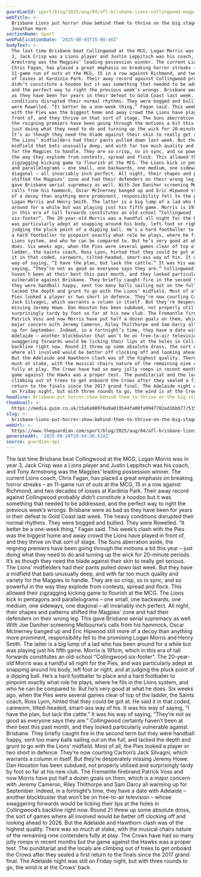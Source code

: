 ```yaml
---
guardianId: sport/blog/2025/aug/04/afl-brisbane-lions-collingwood-magpies-big-stage
webTitle: >-
  Brisbane Lions put horror show behind them to thrive on the big stage |
  Jonathan Horn
sectionName: Sport
webPublicationDate: '2025-08-03T15:00:46Z'
bodyText: >-
  The last time Brisbane beat Collingwood at the MCG, Logan Morris was in year
  3, Jack Crisp was a Lions player and Justin Leppitsch was his coach, and Tony
  Armstrong was the Magpies’ leading possession winner. The current Lions coach,
  Chris Fagan, has placed a great emphasis on breaking horror streaks – an
  11-game run of outs at the MCG, 15 in a row against Richmond, and two decades
  of losses at Kardinia Park. Their away record against Collingwood probably
  didn’t constitute a hoodoo but it was something that needed to be addressed,
  and the perfect way to right the previous week’s wrongs. Brisbane were as bad
  as they have been for years in their defeat to Gold Coast last week. The heavy
  conditions disrupted their normal rhythms. They were bogged and bullied. They
  were Rowelled. “It better be a one-week thing,” Fagan said. This week’s clash
  with the Pies was the biggest home and away crowd the Lions have played in
  front of, and they thrive on that sort of stage. The Suns aberration aside,
  the reigning premiers have been going through the motions a bit this year –
  just doing what they need to do and turning up the wick for 20-minute periods.
  It’s as though they need the blade against their skin to really get serious.
  The Lions’ midfielders had their pants pulled down last week. But they have a
  midfield that bats unusually deep, and with far too much quality and variety
  for the Magpies to handle. They are so crisp, so in sync, and so powerful in
  the way they explode from contests, spread and flock. This allowed their
  zigzagging kicking game to flourish at the MCG. The Lions kick in pentagons
  and parallelograms – one small, one backwards, one medium, one sideways, one
  diagonal – all invariably inch perfect. All night, their shapes and patterns
  shifted the Magpies’ zone and had their defenders on their wrong leg. This
  gave Brisbane aerial supremacy as well. With Joe Daniher screening Melbourne’s
  calls from his hammock, Oscar McInerney banged up and Eric Hipwood still more
  of a decoy than anything more prominent, responsibility fell to the promising
  Logan Morris and Henry Smith. The latter is a big lump of a lad who has been
  around for a while but was playing just his fifth game. Morris is 191cm, which
  in this era of tall forwards constitutes an old-school “Collingwood
  six-footer”. The 20-year-old Morris was a handful all night for the Pies, and
  was particularly adept at snapping around his body, left foot or right, and at
  judging the pluck point of a dipping ball. He’s a hard footballer to place and
  a hard footballer to pinpoint exactly what role he plays, where he fits in the
  Lions system, and who he can be compared to. But he’s very good at what he
  does. Six weeks ago, when the Pies were several games clear of top of the
  ladder, the Saints coach, Ross Lyon, hinted that they could be got at. He said
  it in that coded, careworn, tilted-headed, smart-ass way of his. It was his
  way of saying, “I have the plan, but lack the cattle.” It was his way of
  saying, “They’re not as good as everyone says they are.” Collingwood certainly
  haven’t been at their best this past month, and they looked particularly
  vulnerable against Brisbane. They briefly caught fire in the second term but
  they were handball happy, sent too many balls sailing out on the full, and
  lacked the depth and grunt to go with the Lions’ midfield. Most of all, the
  Pies looked a player or two short in defence. They’re now courting Carlton’s
  Jack Silvagni, which warrants a column in itself. But they’re desperately
  missing Jeremy Howe. Dan Houston has been subdued, not properly utilised and
  surprisingly tardy by foot so far at his new club. The Fremantle firebrand
  Patrick Voss and now Morris have put half a dozen goals on them, which is a
  major concern with Jeremy Cameron, Riley Thilthorpe and Sam Darcy all warming
  up for September. Indeed, in a fortnight’s time, they have a date with
  Adelaide – another blockbuster that won’t be on free-to-air television – whose
  swaggering forwards would be licking their lips at the holes in Collingwood’s
  backline right now. Round 21 threw up some absolute dross, the sort of games
  where all involved would be better off clocking off and looking ahead to 2026.
  But the Adelaide and Hawthorn clash was of the highest quality. There was so
  much at stake, with the musical chairs nature of the remaining nine contenders
  fully at play. The Crows have had so many jolly romps in recent months but the
  game against the Hawks was a proper test. The punditariat and the locals are
  climbing out of trees to get onboard the Crows after they sealed a first
  return to the finals since the 2017 grand final. The Adelaide night was still
  on Friday night, but with three rounds to go, the wind is at the Crows’ back.
headline: Brisbane put horror show behind them to thrive on the big stage
thumbnail: >-
  https://media.guim.co.uk/15a6a98976a9a019544fa00fa9947702ad1bbb77/515_205_3878_3102/500.jpg
slug: >-
  brisbane-lions-put-horror-show-behind-them-to-thrive-on-the-big-stage-or-jonathan-horn
webUrl: >-
  https://www.theguardian.com/sport/blog/2025/aug/04/afl-brisbane-lions-collingwood-magpies-big-stage
generatedAt: '2025-08-28T20:04:30.610Z'
source: guardian-api
---
```

The last time Brisbane beat Collingwood at the MCG, Logan Morris was in year 3, Jack Crisp was a Lions player and Justin Leppitsch was his coach, and Tony Armstrong was the Magpies’ leading possession winner. The current Lions coach, Chris Fagan, has placed a great emphasis on breaking horror streaks – an 11-game run of outs at the MCG, 15 in a row against Richmond, and two decades of losses at Kardinia Park. Their away record against Collingwood probably didn’t constitute a hoodoo but it was something that needed to be addressed, and the perfect way to right the previous week’s wrongs. Brisbane were as bad as they have been for years in their defeat to Gold Coast last week. The heavy conditions disrupted their normal rhythms. They were bogged and bullied. They were Rowelled. “It better be a one-week thing,” Fagan said. This week’s clash with the Pies was the biggest home and away crowd the Lions have played in front of, and they thrive on that sort of stage. The Suns aberration aside, the reigning premiers have been going through the motions a bit this year – just doing what they need to do and turning up the wick for 20-minute periods. It’s as though they need the blade against their skin to really get serious. The Lions’ midfielders had their pants pulled down last week. But they have a midfield that bats unusually deep, and with far too much quality and variety for the Magpies to handle. They are so crisp, so in sync, and so powerful in the way they explode from contests, spread and flock. This allowed their zigzagging kicking game to flourish at the MCG. The Lions kick in pentagons and parallelograms – one small, one backwards, one medium, one sideways, one diagonal – all invariably inch perfect. All night, their shapes and patterns shifted the Magpies’ zone and had their defenders on their wrong leg. This gave Brisbane aerial supremacy as well. With Joe Daniher screening Melbourne’s calls from his hammock, Oscar McInerney banged up and Eric Hipwood still more of a decoy than anything more prominent, responsibility fell to the promising Logan Morris and Henry Smith. The latter is a big lump of a lad who has been around for a while but was playing just his fifth game. Morris is 191cm, which in this era of tall forwards constitutes an old-school “Collingwood six-footer”. The 20-year-old Morris was a handful all night for the Pies, and was particularly adept at snapping around his body, left foot or right, and at judging the pluck point of a dipping ball. He’s a hard footballer to place and a hard footballer to pinpoint exactly what role he plays, where he fits in the Lions system, and who he can be compared to. But he’s very good at what he does. Six weeks ago, when the Pies were several games clear of top of the ladder, the Saints coach, Ross Lyon, hinted that they could be got at. He said it in that coded, careworn, tilted-headed, smart-ass way of his. It was his way of saying, “I have the plan, but lack the cattle.” It was his way of saying, “They’re not as good as everyone says they are.” Collingwood certainly haven’t been at their best this past month, and they looked particularly vulnerable against Brisbane. They briefly caught fire in the second term but they were handball happy, sent too many balls sailing out on the full, and lacked the depth and grunt to go with the Lions’ midfield. Most of all, the Pies looked a player or two short in defence. They’re now courting Carlton’s Jack Silvagni, which warrants a column in itself. But they’re desperately missing Jeremy Howe. Dan Houston has been subdued, not properly utilised and surprisingly tardy by foot so far at his new club. The Fremantle firebrand Patrick Voss and now Morris have put half a dozen goals on them, which is a major concern with Jeremy Cameron, Riley Thilthorpe and Sam Darcy all warming up for September. Indeed, in a fortnight’s time, they have a date with Adelaide – another blockbuster that won’t be on free-to-air television – whose swaggering forwards would be licking their lips at the holes in Collingwood’s backline right now. Round 21 threw up some absolute dross, the sort of games where all involved would be better off clocking off and looking ahead to 2026. But the Adelaide and Hawthorn clash was of the highest quality. There was so much at stake, with the musical chairs nature of the remaining nine contenders fully at play. The Crows have had so many jolly romps in recent months but the game against the Hawks was a proper test. The punditariat and the locals are climbing out of trees to get onboard the Crows after they sealed a first return to the finals since the 2017 grand final. The Adelaide night was still on Friday night, but with three rounds to go, the wind is at the Crows’ back.
